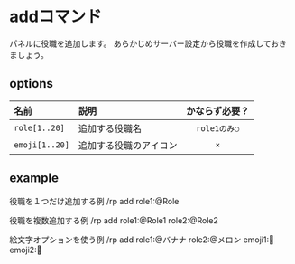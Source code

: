 
# addコマンド
パネルに役職を追加します。
あらかじめサーバー設定から役職を作成しておきましょう。
## options
| 名前             | 説明          | かならず必要？    |
|:---|:---|:--:|
| `role[1..20]`  | 追加する役職名     | `role1のみ○` |
| `emoji[1..20]` | 追加する役職のアイコン | `×`        |

## example
役職を１つだけ追加する例
<CommandBox>
    /rp add role1:@Role
</CommandBox>

役職を複数追加する例
<CommandBox>
    /rp add role1:@Role1 role2:@Role2
</CommandBox>

絵文字オプションを使う例
<CommandBox>
    /rp add role1:@バナナ role2:@メロン emoji1::banana: emoji2::melon:
</CommandBox>